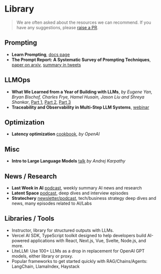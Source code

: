 # Library

> We are often asked about the resources we can recommend. If you have any suggestions, please [raise a PR](https://github.com/langfuse/langfuse-docs/tree/main/pages/library.mdx).

## Prompting

- **Learn Prompting**, [docs page](https://learnprompting.org/docs)
- **The Prompt Report: A Systematic Survey of Prompting Techniques**, [paper on arxiv](https://arxiv.org/pdf/2406.06608), [summary in tweets](https://x.com/learnprompting/status/1800931910404784380)

## LLMOps

- **What We Learned from a Year of Building with LLMs**, _by Eugene Yan, Bryan Bischof, Charles Frye, Hamel Husain, Jason Liu and Shreya Shankar_, [Part 1](https://www.oreilly.com/radar/what-we-learned-from-a-year-of-building-with-llms-part-i/), [Part 2](https://www.oreilly.com/radar/what-we-learned-from-a-year-of-building-with-llms-part-ii/), [Part 3](https://www.oreilly.com/radar/what-we-learned-from-a-year-of-building-with-llms-part-iii-strategy/)
- **Traceability and Observability in Multi-Step LLM Systems**, [webinar](/guides/videos/webinar-observability-llm-systems)

## Optimization

- **Latency optimization** [cookbook](https://platform.openai.com/docs/guides/latency-optimization), _by OpenAI_

## Misc

- **Intro to Large Language Models** [talk](https://www.youtube.com/watch?v=zjkBMFhNj_g) _by Andrej Karpathy_

## News / Research

- **Last Week in AI** [podcast](https://www.lastweekinai.com), weekly summary AI news and research
- **Latent Space** [podcast](https://www.latent.space/podcast), deep dives and interview episodes
- **Stratechery** [newsletter/podcast](https://stratechery.com), tech/business strategy deep dives and news, many episodes related to AI/Labs

## Libraries / Tools

- Instructor, library for structured outputs with LLMs.
- Vercel AI SDK, TypeScript toolkit designed to help developers build AI-powered applications with React, Next.js, Vue, Svelte, Node.js, and more.
- LiteLLM: Use 100+ LLMs as a drop in replacement for OpenAI GPT models, either library or proxy.
- Popular frameworks to get started quickly with RAG/Chains/Agents: LangChain, LlamaIndex, Haystack

